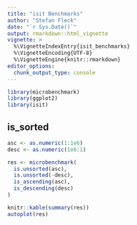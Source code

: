 ```yaml
---
title: "isit Benchmarks"
author: "Stefan Fleck"
date: "`r Sys.Date()`"
output: rmarkdown::html_vignette
vignette: >
  %\VignetteIndexEntry{isit_benchmarks}
  %\VignetteEncoding{UTF-8}
  %\VignetteEngine{knitr::rmarkdown}
editor_options: 
  chunk_output_type: console
---
```


```r
library(microbenchmark)
library(ggplot2)
library(isit)
```


## is_sorted

```r
asc <- as.numeric(1:1e6)
desc <- as.numeric(1e6:1)

res <- microbenchmark(
  is.unsorted(asc),
  is.unsorted(-desc),
  is_ascending(asc),
  is_descending(desc)
)

knitr::kable(summary(res))
autoplot(res)
```

